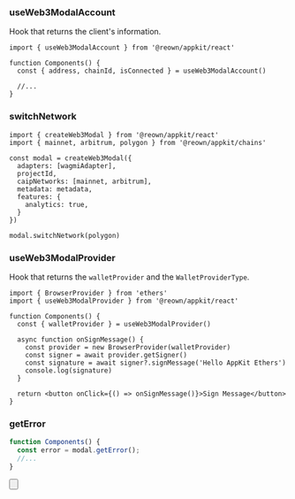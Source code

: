 
### useWeb3ModalAccount

Hook that returns the client's information.

```tsx
import { useWeb3ModalAccount } from '@reown/appkit/react'

function Components() {
  const { address, chainId, isConnected } = useWeb3ModalAccount()

  //...
}
```

### switchNetwork

```tsx
import { createWeb3Modal } from '@reown/appkit/react'
import { mainnet, arbitrum, polygon } from '@reown/appkit/chains'

const modal = createWeb3Modal({
  adapters: [wagmiAdapter],
  projectId,
  caipNetworks: [mainnet, arbitrum],
  metadata: metadata,
  features: {
    analytics: true,
  }
})

modal.switchNetwork(polygon)
```

### useWeb3ModalProvider

Hook that returns the `walletProvider` and the `WalletProviderType`.

```tsx
import { BrowserProvider } from 'ethers'
import { useWeb3ModalProvider } from '@reown/appkit/react'

function Components() {
  const { walletProvider } = useWeb3ModalProvider()

  async function onSignMessage() {
    const provider = new BrowserProvider(walletProvider)
    const signer = await provider.getSigner()
    const signature = await signer?.signMessage('Hello AppKit Ethers')
    console.log(signature)
  }

  return <button onClick={() => onSignMessage()}>Sign Message</button>
}
```

### getError

```ts
function Components() {
  const error = modal.getError();
  //...
}
```

<Button
  name="Learn More About Ethers"
  url="https://docs.ethers.org/v6/getting-started/#starting-blockchain"
/>
